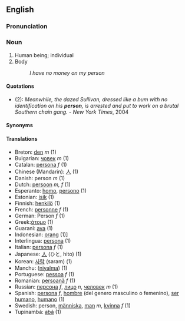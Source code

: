 ==English==
===Pronunciation===

===Noun===
#Human being; individual
#Body <!-- needs revising; also is this a legal term? -->
#:''I have no money on my person''

====Quotations====
* (2): ''Meanwhile, the dazed Sullivan, dressed like a bum with no identification on his '''person''', is arrested and put to work on a brutal Southern chain gang.''  - ''New York Times'', 2004

====Synonyms====

====Translations====
*Breton: [[den]] ''m'' (1)
*Bulgarian: [[човек]] ''m'' (1)
*Catalan: [[persona]] ''f'' (1)
*Chinese (Mandarin): [[人]] (1)
*Danish: person ''m'' (1)
*Dutch: [[persoon]] ''m, f'' (1)
*Esperanto: [[homo]], [[persono]] (1)
*Estonian: [[isik]] (1)
*Finnish: [[henkilö]] (1)
*French: [[personne]] ''f'' (1)
*German: Person ''f'' (1)
*Greek:[[άτομο]] (1)
*Guarani: [[ava]] (1)
*Indonesian: [[orang]] (1)]
*Interlingua: [[persona]] (1)
*Italian: [[persona]] ''f'' (1)
*Japanese: [[人]] (ひと, hito) (1)
*Korean: [[사람]] (saram) (1)
*Manchu: ([[niyalma]]) (1) <!--is this a transliteration?  If so, it should not be wikified-->
*Portuguese: [[pessoa]] ''f'' (1)
*Romanian: [[persoană]] ''f'' (1)
*Russian: [[персона]] ''f'', [[лицо]] ''n'', [[человек]] ''m'' (1)
*Spanish: [[persona]] ''f'', [[hombre]] (del genero masculino o femenino),  [[ser humano]], [[humano]] (1) <!--is "del genero masculino o femenino" part of the translation or does it mean that "hombre" can apply to both a man and a woman?  If the latter, is it really necessary to say this? -->
*Swedish: person, [[människa]], [[man]] ''m'', [[kvinna]] ''f'' (1)
*Tupinambá: [[abá]] (1)